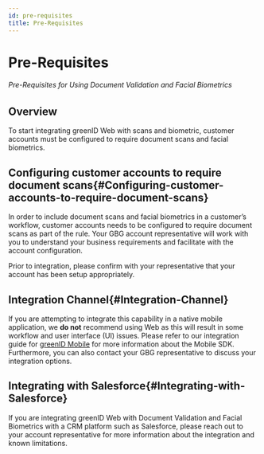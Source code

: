 ```yaml
---
id: pre-requisites
title: Pre-Requisites
---
```


# Pre-Requisites

###### Pre-Requisites for Using Document Validation and Facial Biometrics

## **Overview**

To start integrating greenID Web with scans and biometric, customer accounts must be configured to require document scans and facial biometrics.

## **Configuring customer accounts to require document scans**{#Configuring-customer-accounts-to-require-document-scans}

In order to include document scans and facial biometrics in a customer’s workflow, customer accounts needs to be configured to require document scans as part of the rule. Your GBG account representative will work with you to understand your business requirements and facilitate with the account configuration.

Prior to integration, please confirm with your representative that your account has been setup appropriately.

## **Integration Channel**{#Integration-Channel}

If you are attempting to integrate this capability in a native mobile application, we **do not** recommend using Web as this will result in some workflow and user interface (UI) issues. Please refer to our integration guide for [greenID Mobile](https://vixverify.atlassian.net/wiki/spaces/GREEN/pages/14286909) for more information about the Mobile SDK. Furthermore, you can also contact your GBG representative to discuss your integration options.

## **Integrating with Salesforce**{#Integrating-with-Salesforce}

If you are integrating greenID Web with Document Validation and Facial Biometrics with a CRM platform such as Salesforce, please reach out to your account representative for more information about the integration and known limitations.
